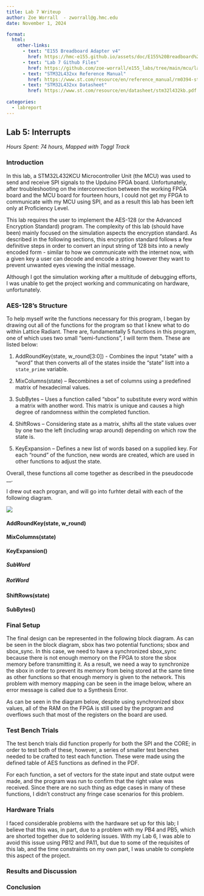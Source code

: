 ```yaml
---
title: Lab 7 Writeup
author: Zoe Worrall  - zworrall@g.hmc.edu
date: November 1, 2024

format:
  html:
    other-links:
      - text: "E155 Breadboard Adapter v4"
        href: https://hmc-e155.github.io/assets/doc/E155%20Breadboard%20Adapter%20Schematic.pdf
      - text: "Lab 7 Github Files"
        href: https://github.com/zoe-worrall/e155_labs/tree/main/mcu/lab05
      - text: "STM32L432xx Reference Manual"
        href: https://www.st.com/resource/en/reference_manual/rm0394-stm32l41xxx42xxx43xxx44xxx45xxx46xxx-advanced-armbased-32bit-mcus-stmicroelectronics.pdf
      - text: "STM32L432xx Datasheet"
        href: https://www.st.com/resource/en/datasheet/stm32l432kb.pdf
        
categories:
  - labreport
---
```

## Lab 5: Interrupts
*Hours Spent: 74 hours, Mapped with Toggl Track*

### Introduction

In this lab, a STM32L432KCU Microcontroller Unit (the MCU) was used to send and receive SPI signals to the Upduino FPGA board. Unfortunately, after troubleshooting on the interconnection between the working FPGA board and the MCU board for fourteen hours, I could not get my FPGA to communicate with my MCU using SPI, and as a result this lab has been left only at Proficiency Level.

This lab requires the user to implement the AES-128 (or the Advanced Encryption Standard) program. The complexity of this lab (should have been) mainly focused on the simulation aspects the encryption standard. As described in the following sections, this encryption standard follows a few definitive steps in order to convert an input string of 128 bits into a newly encoded form - similar to how we communicate with the internet now, with a given key a user can decode and encode a string however they want to prevent unwanted eyes viewing the initial message.

Although I got the simulation working after a multitude of debugging efforts, I was unable to get the project working and communicating on hardware, unfortunately.

### AES-128's Structure

To help myself write the functions necessary for this program, I began by drawing out all of the functions for the program so that I knew what to do within Lattice Radiant. There are, fundamentally 5 functions in this program, one of which uses two small "semi-functions", I will term them. These are listed below:

1. AddRoundKey(state, w_round[3:0]) - Combines the input "state" with a "word" that then converts all of the states inside the "state" listt into a `state_prime` variable.

2. MixColumns(state) -- Recombines a set of columns using a predefined matrix of hexadecimal values.

3. SubBytes -- Uses a function called "sbox" to substitute every word within a matrix with another word. This matrix is unique and causes a high degree of randomness within the completed function.

4. ShiftRows -- Considering state as a matrix, shifts all the state values over by one two the left (including wrap around) depending on which row the state is.

5. KeyExpansion -- Defines a new list of words based on a supplied key. For each "round" of the function, new words are created, which are used in other functions to adjust the state.

Overall, these functions all come together as described in the pseudocode __.

I drew out each progran, and will go into furhter detail with each of the following diagram.

![](images/diagram)

#### AddRoundKey(state, w_round)



#### MixColumns(state)

#### KeyExpansion()

##### SubWord

##### RotWord

#### ShiftRows(state)

#### SubBytes()


### Final Setup

The final design can be represented in the following block diagram. As can be seen in the block diagram, sbox has two potential functions; sbox and sbox_sync. In this case, we need to have a synchronized sbox_sync because there is not enough memory on the FPGA to store the sbox memory before transmitting it. As a result, we need a way to synchronize the sbox in order to prevent its memory from being stored at the same time as other functions so that enough memory is given to the network. This problem with memory mapping can be seen in the image below, where an error message is called due to a Synthesis Error.

As can be seen in the diagram below, despite using synchronized sbox values, all of the RAM on the FPGA is still used by the program and overflows such that most of the registers on the board are used.


### Test Bench Trials

The test bench trials did function properly for both the SPI and the CORE; in order to test both of these, however, a series of smaller test benches needed to be crafted to test each function. These were made using the defined table of AES functions as defined in the PDF.

For each function, a set of vectors for the state input and state output were made, and the program was run to confirm that the right value was received. Since there are no such thing as edge cases in many of these functions, I didn't construct any fringe case scenarios for this problem.

### Hardware Trials

I faced considerable problems with the hardware set up for this lab; I believe that this was, in part, due to a problem with my PB4 and PB5, which are shorted together due to soldering issues. With my Lab 6, I was able to avoid this issue using PB12 and PA11, but due to some of the requisites of this lab, and the time constraints on my own part, I was unable to complete this aspect of the project.


### Results and Discussion


### Conclusion

